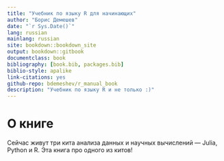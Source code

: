 ```yaml
--- 
title: "Учебник по языку R для начинающих"
author: "Борис Демешев"
date: "`r Sys.Date()`"
lang: russian
mainlang: russian
site: bookdown::bookdown_site
output: bookdown::gitbook
documentclass: book
bibliography: [book.bib, packages.bib]
biblio-style: apalike
link-citations: yes
github-repo: bdemeshev/r_manual_book
description: "Учебник по языку R и не только :)"
---
```


# О книге {-}

Сейчас живут три кита анализа данных и научных вычислений --- Julia, Python и R. Эта книга про одного из китов!

